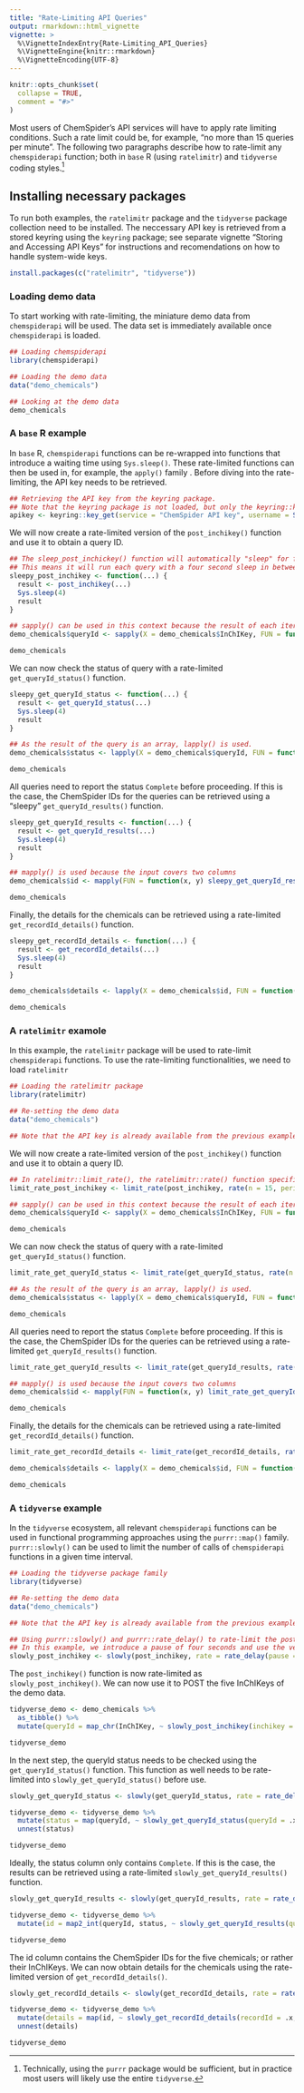 ```yaml
---
title: "Rate-Limiting API Queries"
output: rmarkdown::html_vignette
vignette: >
  %\VignetteIndexEntry{Rate-Limiting_API_Queries}
  %\VignetteEngine{knitr::rmarkdown}
  %\VignetteEncoding{UTF-8}
---
```


```r
knitr::opts_chunk$set(
  collapse = TRUE,
  comment = "#>"
)
```

Most users of ChemSpider's API services will have to apply rate limiting conditions. Such a rate limit could be, for example, "no more than 15 queries per minute". The following two paragraphs describe how to rate-limit any `chemspiderapi` function; both in `base` R (using `ratelimitr`) and `tidyverse` coding styles.^[Technically, using the `purrr` package would be sufficient, but in practice most users will likely use the entire `tidyverse`.]

## Installing necessary packages

To run both examples, the `ratelimitr` package and the `tidyverse` package collection need to be installed. The neccessary API key is retrieved from a stored keyring using the `keyring` package; see separate vignette "Storing and Accessing API Keys" for instructions and recomendations on how to handle system-wide keys.

```r
install.packages(c("ratelimitr", "tidyverse"))
```

### Loading demo data

To start working with rate-limiting, the miniature demo data from `chemspiderapi` will be used. The data set is immediately available once `chemspiderapi` is loaded.

```r
## Loading chemspiderapi
library(chemspiderapi)

## Loading the demo data
data("demo_chemicals")

## Looking at the demo data
demo_chemicals
```


### A `base` R example

In `base` R, `chemspiderapi` functions can be re-wrapped into functions that introduce a waiting time using `Sys.sleep()`. These rate-limited functions can then be used in, for example, the `apply()` family . Before diving into the rate-limiting, the API key needs to be retrieved.
```r
## Retrieving the API key from the keyring package.
## Note that the keyring package is not loaded, but only the keyring::key_get() function is called.
apikey <- keyring::key_get(service = "ChemSpider API key", username = Sys.getenv("USERNAME"))
```

We will now create a rate-limited version of the `post_inchikey()` function and use it to obtain a query ID.
```r
## The sleep_post_inchickey() function will automatically "sleep" for four seconds before returning its result.
## This means it will run each query with a four second sleep in between, resulting in 15 queries per minute.
sleepy_post_inchikey <- function(...) {
  result <- post_inchikey(...)
  Sys.sleep(4)
  result
}

## sapply() can be used in this context because the result of each iteration is a single vector.
demo_chemicals$queryId <- sapply(X = demo_chemicals$InChIKey, FUN = function(x) sleepy_post_inchikey(inchikey = x, apikey = apikey))

demo_chemicals
```

We can now check the status of query with a rate-limited `get_queryId_status()` function.
```r
sleepy_get_queryId_status <- function(...) {
  result <- get_queryId_status(...)
  Sys.sleep(4)
  result
}

## As the result of the query is an array, lapply() is used.
demo_chemicals$status <- lapply(X = demo_chemicals$queryId, FUN = function(x) sleepy_get_queryId_status(queryId = x, apikey = apikey))

demo_chemicals
```

All queries need to report the status `Complete` before proceeding. If this is the case, the ChemSpider IDs for the queries can be retrieved using a "sleepy" `get_queryId_results()` function.
```r
sleepy_get_queryId_results <- function(...) {
  result <- get_queryId_results(...)
  Sys.sleep(4)
  result
}

## mapply() is used because the input covers two columns
demo_chemicals$id <- mapply(FUN = function(x, y) sleepy_get_queryId_results(queryId = x, status = unlist(y)[1], apikey = apikey), x = demo_chemicals$queryId, y = demo_chemicals$status)

demo_chemicals
```

Finally, the details for the chemicals can be retrieved using a rate-limited `get_recordId_details()` function.
```r
sleepy_get_recordId_details <- function(...) {
  result <- get_recordId_details(...)
  Sys.sleep(4)
  result
}

demo_chemicals$details <- lapply(X = demo_chemicals$id, FUN = function(x) sleepy_get_recordId_details(recordId = x, apikey = apikey, id = FALSE))

demo_chemicals
```


### A `ratelimitr` examole

In this example, the `ratelimitr` package will be used to rate-limit `chemspiderapi` functions. To use the rate-limiting functionalities, we need to load `ratelimitr`

```r
## Loading the ratelimitr package
library(ratelimitr)

## Re-setting the demo data
data("demo_chemicals")

## Note that the API key is already available from the previous example!
```

We will now create a rate-limited version of the `post_inchikey()` function and use it to obtain a query ID.

```r
## In ratelimitr::limit_rate(), the ratelimitr::rate() function specifies the rate limit as calls per second. 
limit_rate_post_inchikey <- limit_rate(post_inchikey, rate(n = 15, period = 60))

## sapply() can be used in this context because the result of each iteration is a single vector.
demo_chemicals$queryId <- sapply(X = demo_chemicals$InChIKey, FUN = function(x) limit_rate_post_inchikey(inchikey = x, apikey = apikey))

demo_chemicals
```

We can now check the status of query with a rate-limited `get_queryId_status()` function.
```r
limit_rate_get_queryId_status <- limit_rate(get_queryId_status, rate(n = 15, period = 60))

## As the result of the query is an array, lapply() is used.
demo_chemicals$status <- lapply(X = demo_chemicals$queryId, FUN = function(x) limit_rate_get_queryId_status(queryId = x, apikey = apikey))

demo_chemicals
```

All queries need to report the status `Complete` before proceeding. If this is the case, the ChemSpider IDs for the queries can be retrieved using a rate-limited `get_queryId_results()` function.
```r
limit_rate_get_queryId_results <- limit_rate(get_queryId_results, rate(n = 15, period = 60))

## mapply() is used because the input covers two columns
demo_chemicals$id <- mapply(FUN = function(x, y) limit_rate_get_queryId_results(queryId = x, status = unlist(y)[1], apikey = apikey), x = demo_chemicals$queryId, y = demo_chemicals$status)

demo_chemicals
```

Finally, the details for the chemicals can be retrieved using a rate-limited `get_recordId_details()` function.
```r
limit_rate_get_recordId_details <- limit_rate(get_recordId_details, rate(n = 15, period = 60))

demo_chemicals$details <- lapply(X = demo_chemicals$id, FUN = function(x) limit_rate_get_recordId_details(recordId = x, apikey = apikey, id = FALSE))

demo_chemicals
```


### A `tidyverse` example

In the `tidyverse` ecosystem, all relevant `chemspiderapi` functions can be used in functional programming approaches using the `purrr::map()` family. `purrr::slowly()` can be used to limit the number of calls of `chemspiderapi` functions in a given time interval.

```r
## Loading the tidyverse package family
library(tidyverse)

## Re-setting the demo data
data("demo_chemicals")

## Note that the API key is already available from the previous example!

## Using purrr::slowly() and purrr::rate_delay() to rate-limit the post_inchikey() function.
## In this example, we introduce a pause of four seconds and use the verbose output (`quiet = FALSE`).
slowly_post_inchikey <- slowly(post_inchikey, rate = rate_delay(pause = 4), quiet = FALSE)
```

The `post_inchikey()` function is now rate-limited as `slowly_post_inchikey()`. We can now use it to POST the five InChIKeys of the demo data.

```r
tidyverse_demo <- demo_chemicals %>% 
  as_tibble() %>% 
  mutate(queryId = map_chr(InChIKey, ~ slowly_post_inchikey(inchikey = .x, apikey = apikey)))

tidyverse_demo
```

In the next step, the queryId status needs to be checked using the `get_queryId_status()` function. This function as well needs to be rate-limited into `slowly_get_queryId_status()` before use. 

```r
slowly_get_queryId_status <- slowly(get_queryId_status, rate = rate_delay(pause = 4), quiet = FALSE)

tidyverse_demo <- tidyverse_demo %>% 
  mutate(status = map(queryId, ~ slowly_get_queryId_status(queryId = .x, apikey = apikey))) %>% 
  unnest(status)

tidyverse_demo
```

Ideally, the status column only contains `Complete`. If this is the case, the results can be retrieved using a rate-limited `slowly_get_queryId_results()` function.

```r
slowly_get_queryId_results <- slowly(get_queryId_results, rate = rate_delay(pause = 4), quiet = FALSE)

tidyverse_demo <- tidyverse_demo %>% 
  mutate(id = map2_int(queryId, status, ~ slowly_get_queryId_results(queryId = .x, status = .y, apikey = apikey)))

tidyverse_demo
```

The id column contains the ChemSpider IDs for the five chemicals; or rather their InChIKeys. We can now obtain details for the chemicals using the rate-limited version of `get_recordId_details()`.

```r
slowly_get_recordId_details <- slowly(get_recordId_details, rate = rate_delay(pause = 4), quiet = FALSE)

tidyverse_demo <- tidyverse_demo %>% 
  mutate(details = map(id, ~ slowly_get_recordId_details(recordId = .x, apikey = apikey, id = FALSE))) %>% 
  unnest(details)

tidyverse_demo
```
